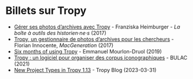 # Billets sur Tropy

- [Gérer ses photos d’archives avec Tropy](http://www.boiteaoutils.info/2017/10/gerer-ses-photos-darchives-avec-tropy/) - Franziska Heimburger - *La boîte à outils des historien·ne·s* (2017)
- [Tropy, un gestionnaire de photos d'archives pour les chercheurs](https://www.macg.co/logiciels/2017/10/tropy-un-gestionnaire-de-photos-darchives-pour-les-chercheurs-100197) - Florian Innocente, *MacGeneration* (2017)
- [Six months of using Tropy](https://www.e-mourlon-druol.com/six-months-of-using-tropy/) - Emmanuel Mourlon-Druol (2019)
- [Tropy : un logiciel pour organiser des corpus iconographiques](https://bulac.hypotheses.org/33406) - BULAC (2021)
- [New Project Types in Tropy 1.13](https://tropy.org/blog/new-project-types-in-tropy-1-13) - Tropy Blog (2023-03-31)